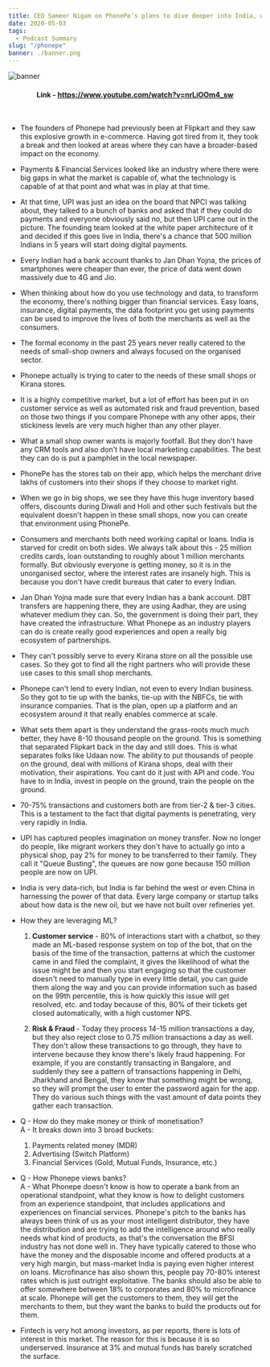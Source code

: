 ```yaml
---
title: CEO Sameer Nigam on PhonePe's plans to dive deeper into India, way forward with Walmart
date: 2020-05-03
tags:
  - Podcast Summary
slug: "/phonepe"
banner: ./banner.png
---
```


![banner](./banner.png)
#### **<center>Link - <ins>https://www.youtube.com/watch?v=nrLiOOm4_sw</ins></center>**
<br/>


- The founders of Phonepe had previously been at Flipkart and they saw this explosive growth in e-commerce. Having got tired from it, they took a break and then looked at areas where they can have a broader-based impact on the economy.

- Payments & Financial Services looked like an industry where there were big gaps in what the market is capable of, what the technology is capable of at that point and what was in play at that time.

- At that time, UPI was just an idea on the board that NPCI was talking about, they talked to a bunch of banks and asked that if they could do payments and everyone obviously said no, but then UPI came out in the picture. The founding team looked at the white paper architecture of it and decided if this goes live in India, there's a chance that 500 million Indians in 5 years will start doing digital payments.

- Every Indian had a bank account thanks to Jan Dhan Yojna, the prices of smartphones were cheaper than ever, the price of data went down massively due to 4G and Jio.

- When thinking about how do you use technology and data, to transform the economy, there's nothing bigger than financial services. Easy loans, insurance, digital payments, the data footprint you get using payments can be used to improve the lives of both the merchants as well as the consumers.

- The formal economy in the past 25 years never really catered to the needs of small-shop owners and always focused on the organised sector.

- Phonepe actually is trying to cater to the needs of these small shops or Kirana stores. 

- It is a highly competitive market, but a lot of effort has been put in on customer service as well as automated risk and fraud prevention, based on those two things if you compare Phonepe with any other apps, their stickiness levels are very much higher than any other player. 

- What a small shop owner wants is majorly footfall. But they don't have any CRM tools and also don't have local marketing capabilities. The best they can do is put a pamphlet in the local newspaper.

- PhonePe has the stores tab on their app, which helps the merchant drive lakhs of customers into their shops if they choose to market right.

- When we go in big shops, we see they have this huge inventory based offers, discounts during Diwali and Holi and other such festivals but the equivalent doesn't happen in these small shops, now you can create that environment using PhonePe.

- Consumers and merchants both need working capital or loans. India is starved for credit on both sides. We always talk about this - 25 million credits cards, loan outstanding to roughly about 1 million merchants formally. But obviously everyone is getting money, so it is in the unorganised sector, where the interest rates are insanely high. This is because you don't have credit bureaus that cater to every Indian.

- Jan Dhan Yojna made sure that every Indian has a bank account. DBT transfers are happening there, they are using Aadhar, they are using whatever medium they can. So, the government is doing their part, they have created the infrastructure. What Phonepe as an industry players can do is create really good experiences and open a really big ecosystem of partnerships.

- They can't possibly serve to every Kirana store on all the possible use cases. So they got to find all the right partners who will provide these use cases to this small shop merchants.

- Phonepe can't lend to every Indian, not even to every Indian business. So they got to tie up with the banks, tie-up with the NBFCs, tie with insurance companies. That is the plan, open up a platform and an ecosystem around it that really enables commerce at scale.

- What sets them apart is they understand the grass-roots much much better, they have 8-10 thousand people on the ground. This is something that separated Flipkart back in the day and still does. This is what separates folks like Udaan now. The ability to put thousands of people on the ground, deal with millions of Kirana shops, deal with their motivation, their aspirations. You cant do it just with API and code. You have to in India, invest in people on the ground, train the people on the ground. 

- 70-75% transactions and customers both are from tier-2 & tier-3 cities. This is a testament to the fact that digital payments is penetrating, very very rapidly in India.

- UPI has captured peoples imagination on money transfer. Now no longer do people, like migrant workers they don't have to actually go into a physical shop, pay 2% for money to be transferred to their family. They call it "Queue Busting", the queues are now gone because 150 million people are now on UPI.

- India is very data-rich, but India is far behind the west or even China in harnessing the power of that data. Every large company or startup talks about how data is the new oil, but we have not built over refineries yet.

- How they are leveraging ML?
    1. **Customer service** - 80% of interactions start with a chatbot, so they made an ML-based response system on top of the bot, that on the basis of the time of the transaction, patterns at which the customer came in and filed the complaint, it gives the likelihood of what the issue might be and then you start engaging so that the customer doesn't need to manually type in every little detail, you can guide them along the way and you can provide information such as based on the 99th percentile,  this is how quickly this issue will get resolved, etc. and today because of this, 80% of their tickets get closed automatically, with a high customer NPS.

    2. **Risk & Fraud** - Today they process 14-15 million transactions a day, but they also reject close to 0.75 million transactions a day as well. They don't allow these transactions to go through, they have to intervene because they know there's likely fraud happening. For example, if you are constantly transacting in Bangalore, and suddenly they see a pattern of transactions happening in Delhi, Jharkhand and Bengal, they know that something might be wrong, so they will prompt the user to enter the password again for the app. They do various such things with the vast amount of data points they gather each transaction.

- Q - How do they make money or think of monetisation? <br/>
  A - It breaks down into 3 broad buckets:
    1. Payments related money (MDR)
    2. Advertising (Switch Platform)
    3. Financial Services (Gold, Mutual Funds, Insurance, etc.)

- Q - How Phonepe views banks? <br/>
A - What Phonepe doesn't know is how to operate a bank from an operational standpoint, what they know is how to delight customers from an experience standpoint, that includes applications and experiences on financial services. Phonepe's pitch to the banks has always been think of us as your most intelligent distributor, they have the distribution and are trying to add the intelligence around who really needs what kind of products, as that's the conversation the BFSI industry has not done well in. They have typically catered to those who have the money and the disposable income and offered products at a very high margin, but mass-market India is paying even higher interest on loans. Microfinance has also shown this, people pay 70-80% interest rates which is just outright exploitative. The banks should also be able to offer somewhere between 18% to corporates and 80% to microfinance at scale. Phonepe will get the customers to them, they will get the merchants to them, but they want the banks to build the products out for them. 

- Fintech is very hot among investors, as per reports, there is lots of interest in this market. The reason for this is because it is so underserved. Insurance at 3% and mutual funds has barely scratched the surface.
 